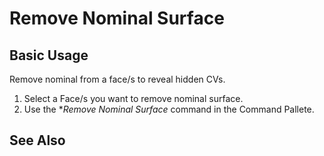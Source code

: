 
# Remove Nominal Surface

<Reference shortcut="" command="Remove Nominal Surface" button="" />

## Basic Usage

Remove nominal from a face/s to reveal hidden CVs.

1. Select a Face/s you want to remove nominal surface.
2. Use the **Remove Nominal Surface* command in the Command Pallete.

<VideoPlayer fileName="remove-nominal-surface"/>

## See Also